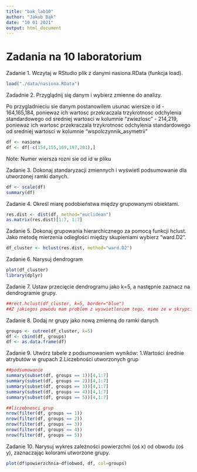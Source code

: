 ---
title: "bak_lab10"
author: "Jakub Bąk"
date: "10 01 2021"
output: html_document
---

Zadania na 10 laboratorium
==========================

Zadanie 1. Wczytaj w RStudio plik z danymi nasiona.RData (funkcja load).

```{r}
load("./data/nasiona.RData")
```

Zadadnie 2. Przyglądnij się danym i wybierz zmienne do analizy.

Po przygladnieciu sie danym postanowilem usunac wiersze o id
- 164,165,184, poniewaz ich wartosc przekraczala trzykrotnosc odchylenia standardowego od sredniej wartosci w kolumnie "zwiezlosc"
- 214,219, poniewaz ich wartosc przekraczala trzykrotnosc odchylenia standardowego od sredniej wartosci w kolumnie "wspolczynnik_asymetrii"

```{r}
df <- nasiona
df <- df[-c(154,155,169,197,201),]
```

Note: Numer wiersza rozni sie od id w pliku

Zadanie 3. Dokonaj standaryzacji zmiennych i wyświetl podsumowanie dla utworzonej ramki danych.

```{r}
df <- scale(df)
summary(df)
```

Zadanie 4. Określ miarę podobieństwa między grupowanymi obiektami.

```{r}
res.dist <- dist(df, method="euclidean")
as.matrix(res.dist)[1:7, 1:7]
```

Zadanie 5. Dokonaj grupowania hierarchicznego za pomocą funkcji hclust. Jako metodę mierzenia odległości między skupieniami wybierz "ward.D2".

```{r}
df_cluster <- hclust(res.dist, method="ward.D2")
```

Zadanie 6. Narysuj dendrogram

```{r}
plot(df_cluster)
library(dplyr)
```

Zadanie 7. Ustaw przecięcie dendrogramu jako k=5, a następnie zaznacz na dendrogramie grupy.

```{r}
##rect.hclust(df_cluster, k=5, border="blue")
##Z jakiegos powodu mam problem z wyswietleniem tego, mimo ze w skrypcie wszystka dziala bez szwanku. Otrzymuje komunikat "plot.new has not been called yet"
```

Zadanie 8. Dodaj nr grupy jako nową zmienną do ramki danych

```{r}
groups <- cutree(df_cluster, k=5)
df <- cbind(df, groups)
df <- as.data.frame(df)
```

Zadanie 9. Utwórz tabele z podsumowaniem wyników: 1.Wartości średnie atrybutów w grupach 2.Liczebności utworzonych grup

```{r}

##podsumowanie
summary(subset(df, groups == 1))[4,1:7]
summary(subset(df, groups == 2))[4,1:7]
summary(subset(df, groups == 3))[4,1:7]
summary(subset(df, groups == 4))[4,1:7]
summary(subset(df, groups == 5))[4,1:7]

##liczebnosci grup
nrow(filter(df, groups == 1))
nrow(filter(df, groups == 2))
nrow(filter(df, groups == 3))
nrow(filter(df, groups == 4))
nrow(filter(df, groups == 5))
```

Zadanie 10. Narysuj wykres zależności powierzchni (oś x) od obwodu (oś y), zaznaczając kolorami utworzone grupy.

```{r}
plot(df$powierzchnia~df$obwod, df, col=groups)
```

